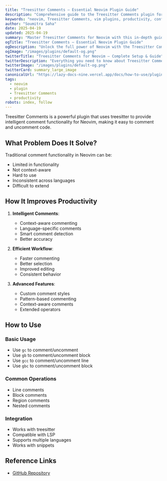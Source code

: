 ```yaml
---
title: "Treesitter Comments – Essential Neovim Plugin Guide"
description: "Comprehensive guide to the Treesitter Comments plugin for Neovim. Learn setup, features, and best practices to enhance your workflow."
keywords: "neovim, Treesitter Comments, vim plugins, productivity, configuration"
author: "Soumitra Saha"
date: 2025-04-19
updated: 2025-04-19
summary: "Master Treesitter Comments for Neovim with this in-depth guide. Boost your coding productivity and editor experience."
ogTitle: "Treesitter Comments – Essential Neovim Plugin Guide"
ogDescription: "Unlock the full power of Neovim with the Treesitter Comments plugin. Step-by-step instructions and expert tips."
ogImage: "/images/plugins/default-og.png"
twitterTitle: "Treesitter Comments for Neovim – Complete Setup & Guide"
twitterDescription: "Everything you need to know about Treesitter Comments for Neovim. Installation, configuration, and pro tips."
twitterImage: "/images/plugins/default-og.png"
twitterCard: summary_large_image
canonicalUrl: "https://lazy-docs-nine.vercel.app/docs/how-to-use/plugins/ts-comments"
tags:
  - neovim
  - plugin
  - Treesitter Comments
  - productivity
robots: index, follow
---
```


Treesitter Comments is a powerful plugin that uses treesitter to provide intelligent comment functionality for Neovim, making it easy to comment and uncomment code.

## What Problem Does It Solve?

Traditional comment functionality in Neovim can be:

- Limited in functionality
- Not context-aware
- Hard to use
- Inconsistent across languages
- Difficult to extend

## How It Improves Productivity

1. **Intelligent Comments**:

   - Context-aware commenting
   - Language-specific comments
   - Smart comment detection
   - Better accuracy

2. **Efficient Workflow**:

   - Faster commenting
   - Better selection
   - Improved editing
   - Consistent behavior

3. **Advanced Features**:
   - Custom comment styles
   - Pattern-based commenting
   - Context-aware comments
   - Extended operators

## How to Use

### Basic Usage

- Use `gc` to comment/uncomment
- Use `gb` to comment/uncomment block
- Use `gcc` to comment/uncomment line
- Use `gbc` to comment/uncomment block

### Common Operations

- Line comments
- Block comments
- Region comments
- Nested comments

### Integration

- Works with treesitter
- Compatible with LSP
- Supports multiple languages
- Works with snippets

## Reference Links

- [GitHub Repository](https://github.com/JoosepAlviste/nvim-ts-context-commentstring)
